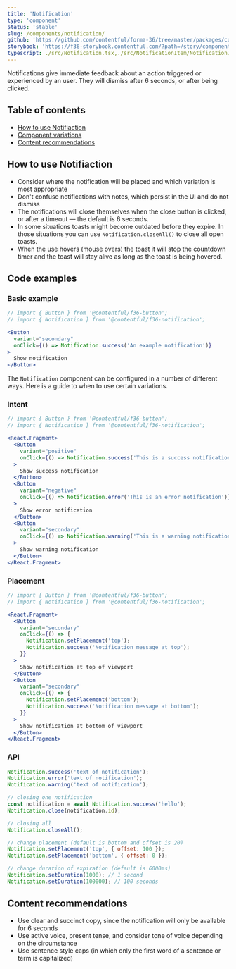 ```yaml
---
title: 'Notification'
type: 'component'
status: 'stable'
slug: /components/notification/
github: 'https://github.com/contentful/forma-36/tree/master/packages/components/notification'
storybook: 'https://f36-storybook.contentful.com/?path=/story/components-notification--basic'
typescript: ./src/Notification.tsx,./src/NotificationItem/NotificationItem.tsx,./src/NotificationItem/NotificationItemContainer.tsx,./src/NotificationsManager/NotificationsManager.tsx
---
```



Notifications give immediate feedback about an action triggered or experienced by an user. They will dismiss after 6 seconds, or after being clicked.

## Table of contents

- [How to use Notifiaction](#how-to-use-notifiaction)
- [Component variations](#component-variations)
- [Content recommendations](#content-recommendations)

## How to use Notifiaction

- Consider where the notification will be placed and which variation is most appropriate
- Don't confuse notifications with notes, which persist in the UI and do not dismiss
- The notifications will close themselves when the close button is clicked, or after a timeout — the default is 6 seconds.
- In some situations toasts might become outdated before they expire. In those situations you can use `Notification.closeAll()` to close all open toasts.
- When the use hovers (mouse overs) the toast it will stop the countdown timer and the toast will stay alive as long as the toast is being hovered.

## Code examples

### Basic example

```jsx
// import { Button } from '@contentful/f36-button';
// import { Notification } from '@contentful/f36-notification';

<Button
  variant="secondary"
  onClick={() => Notification.success('An example notification')}
>
  Show notification
</Button>
```

The `Notification` component can be configured in a number of different ways. Here is a guide to when to use certain variations.

### Intent

```jsx
// import { Button } from '@contentful/f36-button';
// import { Notification } from '@contentful/f36-notification';

<React.Fragment>
  <Button
    variant="positive"
    onClick={() => Notification.success('This is a success notification')}
  >
    Show success notification
  </Button>
  <Button
    variant="negative"
    onClick={() => Notification.error('This is an error notification')}
  >
    Show error notification
  </Button>
  <Button
    variant="secondary"
    onClick={() => Notification.warning('This is a warning notification')}
  >
    Show warning notification
  </Button>
</React.Fragment>
```

### Placement

```jsx
// import { Button } from '@contentful/f36-button';
// import { Notification } from '@contentful/f36-notification';

<React.Fragment>
  <Button
    variant="secondary"
    onClick={() => {
      Notification.setPlacement('top');
      Notification.success('Notification message at top');
    }}
  >
    Show notification at top of viewport
  </Button>
  <Button
    variant="secondary"
    onClick={() => {
      Notification.setPlacement('bottom');
      Notification.success('Notification message at bottom');
    }}
  >
    Show notification at bottom of viewport
  </Button>
</React.Fragment>
```

### API

```jsx static=true
Notification.success('text of notification');
Notification.error('text of notification');
Notification.warning('text of notification');

// closing one notification
const notification = await Notification.success('hello');
Notification.close(notification.id);

// closing all
Notification.closeAll();

// change placement (default is bottom and offset is 20)
Notification.setPlacement('top', { offset: 100 });
Notification.setPlacement('bottom', { offset: 0 });

// change duration of expiration (default is 6000ms)
Notification.setDuration(1000); // 1 second
Notification.setDuration(100000); // 100 seconds
```

## Content recommendations

- Use clear and succinct copy, since the notification will only be available for 6 seconds
- Use active voice, present tense, and consider tone of voice depending on the circumstance
- Use sentence style caps (in which only the first word of a sentence or term is capitalized)

